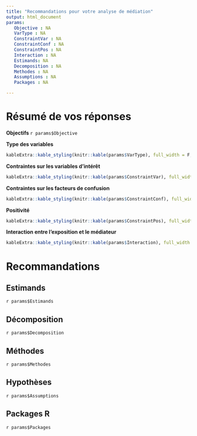 ```yaml
---
title: "Recommandations pour votre analyse de médiation"
output: html_document
params:
   Objective : NA
   VarType : NA
   ConstraintVar : NA
   ConstraintConf : NA
   ConstraintPos : NA
   Interaction : NA
   Estimands: NA
   Decomposition : NA
   Methodes : NA
   Assumptions : NA
   Packages : NA

---
```


# Résumé de vos réponses

<b> Objectifs </b>
`r params$Objective`
<br>

<b> Type des variables </b>
```r
kableExtra::kable_styling(knitr::kable(params$VarType), full_width = F, position = "left")
```

<b> Contraintes sur les variables d'intérêt </b>
```r
kableExtra::kable_styling(knitr::kable(params$ConstraintVar), full_width = F, position = "left")
```

<b> Contraintes sur les facteurs de confusion </b>
```r
kableExtra::kable_styling(knitr::kable(params$ConstraintConf), full_width = F, position = "left")
```

<b> Positivité </b>
```r
kableExtra::kable_styling(knitr::kable(params$ConstraintPos), full_width = F, position = "left")
```

<b> Interaction entre l'exposition et le médiateur </b>
```r
kableExtra::kable_styling(knitr::kable(params$Interaction), full_width = F, position = "left")
```

# Recommandations

## Estimands

`r params$Estimands`

## Décomposition
`r params$Decomposition`

## Méthodes
`r params$Methodes`

## Hypothèses
`r params$Assumptions`

## Packages R
`r params$Packages`
